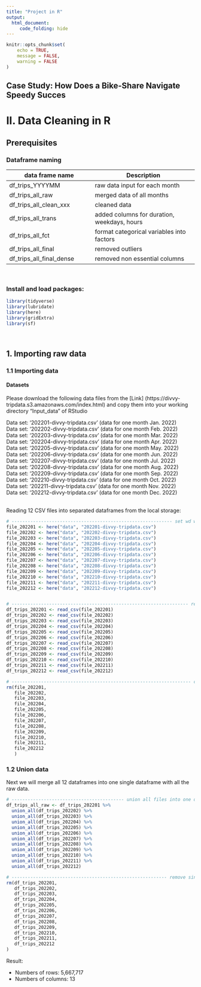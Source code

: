 ```yaml
---
title: "Project in R"
output: 
  html_document:
     code_folding: hide
---
```



```r
knitr::opts_chunk$set(
	echo = TRUE,
	message = FALSE,
	warning = FALSE
)
```

## Case Study: How Does a Bike-Share Navigate Speedy Succes

# II. Data Cleaning in R


## Prerequisites

### Dataframe naming

data frame name              | Description
---------------------------- |----------------------------------
df_trips_YYYYMM              | raw data input for each month
df_trips_all_raw             | merged data of all months
df_trips_all_clean_xxx       | cleaned data
df_trips_all_trans           | added columns for duration, weekdays, hours
df_trips_all_fct             | format categorical variables into factors
df_trips_all_final           | removed outliers
df_trips_all_final_dense     | removed non essential columns
\


### Install and load packages:

```r
library(tidyverse)
library(lubridate)
library(here)
library(gridExtra)
library(sf)
```
\


## 1. Importing raw data

### 1.1 Importing data

#### Datasets

Please download the following data files from the [Link] (https://divvy-tripdata.s3.amazonaws.com/index.html) and copy them into your working directory "Input_data" of RStudio \

Data set: '202201-divvy-tripdata.csv' (data for one month Jan. 2022)\
Data set: '202202-divvy-tripdata.csv' (data for one month Feb. 2022)\
Data set: '202203-divvy-tripdata.csv' (data for one month Mar. 2022)\
Data set: '202204-divvy-tripdata.csv' (data for one month Apr. 2022)\
Data set: '202205-divvy-tripdata.csv' (data for one month May. 2022)\
Data set: '202206-divvy-tripdata.csv' (data for one month Jun. 2022)\
Data set: '202207-divvy-tripdata.csv' (data for one month Jul. 2022)\
Data set: '202208-divvy-tripdata.csv' (data for one month Aug. 2022)\
Data set: '202209-divvy-tripdata.csv' (data for one month Sep. 2022)\
Data set: '202210-divvy-tripdata.csv' (data for one month Oct. 2022)\
Data set: '202211-divvy-tripdata.csv' (data for one month Nov. 2022)\
Data set: '202212-divvy-tripdata.csv' (data for one month Dec. 2022)\
\

Reading  12 CSV files into separated dataframes from the local storage:

```r
# ------------------------------------------------------------ set wd with here
file_202201 <- here("data", "202201-divvy-tripdata.csv")
file_202202 <- here("data", "202202-divvy-tripdata.csv")
file_202203 <- here("data", "202203-divvy-tripdata.csv")
file_202204 <- here("data", "202204-divvy-tripdata.csv")
file_202205 <- here("data", "202205-divvy-tripdata.csv")
file_202206 <- here("data", "202206-divvy-tripdata.csv")
file_202207 <- here("data", "202207-divvy-tripdata.csv")
file_202208 <- here("data", "202208-divvy-tripdata.csv")
file_202209 <- here("data", "202209-divvy-tripdata.csv")
file_202210 <- here("data", "202210-divvy-tripdata.csv")
file_202211 <- here("data", "202211-divvy-tripdata.csv")
file_202212 <- here("data", "202212-divvy-tripdata.csv")


# ------------------------------------------------------------------ read files
df_trips_202201 <- read_csv(file_202201)
df_trips_202202 <- read_csv(file_202202)
df_trips_202203 <- read_csv(file_202203)
df_trips_202204 <- read_csv(file_202204)
df_trips_202205 <- read_csv(file_202205)
df_trips_202206 <- read_csv(file_202206)
df_trips_202207 <- read_csv(file_202207)
df_trips_202208 <- read_csv(file_202208)
df_trips_202209 <- read_csv(file_202209)
df_trips_202210 <- read_csv(file_202210)
df_trips_202211 <- read_csv(file_202211)
df_trips_202212 <- read_csv(file_202212)

# ------------------------------------------------------------------- clean up
rm(file_202201,
   file_202202,
   file_202203,
   file_202204,
   file_202205,
   file_202206,
   file_202207,
   file_202208,
   file_202209,
   file_202210,
   file_202211,
   file_202212
   )
```



### 1.2 Union data

Next we will merge all 12 dataframes into one single dataframe with all the raw data.


```r
# ------------------------------------------ union all files into one data frame
df_trips_all_raw <- df_trips_202201 %>% 
  union_all(df_trips_202202) %>% 
  union_all(df_trips_202203) %>%
  union_all(df_trips_202204) %>%
  union_all(df_trips_202205) %>%
  union_all(df_trips_202206) %>%
  union_all(df_trips_202207) %>%
  union_all(df_trips_202208) %>%
  union_all(df_trips_202209) %>%
  union_all(df_trips_202210) %>% 
  union_all(df_trips_202211) %>% 
  union_all(df_trips_202212)

# ---------------------------------------------------------- remove single files
rm(df_trips_202201,
   df_trips_202202,
   df_trips_202203,
   df_trips_202204,
   df_trips_202205,
   df_trips_202206,
   df_trips_202207,
   df_trips_202208,
   df_trips_202209,
   df_trips_202210,
   df_trips_202211,
   df_trips_202212
)
```

Result:\

- Numbers of rows: 5,667,717\
- Numbers of columns: 13\
\